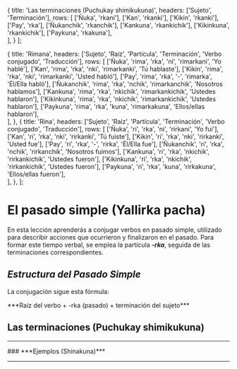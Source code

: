 
  {
    title: 'Las terminaciones (Puchukay shimikukuna)',
    headers: ['Sujeto', 'Terminación'],
    rows: [
      ['Ñuka', 'rkani'],
      ['Kan', 'rkanki'],
      ['Kikin', 'rkanki'],
      ['Pay', 'rka'],
      ['Ñukanchik',	'rkanchik'],
      ['Kankuna',	'rkankichik'],
      ['Kikinkuna', 'rkankichik'],
      ['Paykuna',	'rkakuna'],           
    ],
  }
];

  {
    title: 'Rimana',
    headers: ['Sujeto', 'Raíz', 'Partícula', 'Terminación', 'Verbo conjugado', 'Traducción'],
    rows: [
      ['Ñuka', 'rima', 'rka', 'ni', 'rimarkani', 'Yo hablé'],
      ['Kan', 'rima', 'rka', 'nki', 'rimarkanki', 'Tú hablaste'],
      ['Kikin',	'rima',	'rka',	'nki',	'rimarkanki',	'Usted habló'],
      ['Pay',	'rima',	'rka',	'-',	'rimarka',	'Él/Ella habló'],
      ['Ñukanchik',	'rima',	'rka',	'nchik',	'rimarkanchik',	'Nosotros hablamos'],
      ['Kankuna',	'rima',	'rka',	'nkichik',	'rimarkankichik',	'Ustedes hablaron'],
      ['Kikinkuna',	'rima',	'rka',	'nkichik',	'rimarkankichik',	'Ustedes hablaron'],
      ['Paykuna',	'rima',	'rka',	'kuna',	'rimarkakuna',	'Ellos/ellas hablaron'],        
    ],
  },
  {
    title: 'Rina',
    headers: ['Sujeto', 'Raíz', 'Partícula', 'Terminación', 'Verbo conjugado', 'Traducción'],
    rows: [
      ['Ñuka', 'ri', 'rka', 'ni', 'rirkani', 'Yo fui'],
      ['Kan', 'ri', 'rka', 'nki', 'rirkanki', 'Tú fuiste'],
      ['Kikin',	'ri', 'rka',	'nki',	'rirkanki',	'Usted fue'],
      ['Pay',	'ri',	'rka',	'-',	'rirka',	'Él/Ella fue'],
      ['Ñukanchik',	'ri', 'rka',	'nchik',	'rirkanchik',	'Nosotros fuimos'],
      ['Kankuna',	'ri', 'rka',	'nkichik',	'rirkankichik',	'Ustedes fueron'],
      ['Kikinkuna',	'ri', 'rka',	'nkichik',	'rirkankichik',	'Ustedes fueron'],
      ['Paykuna',	'ri', 'rka',	'kuna',	'rirkakuna',	'Ellos/ellas fueron'],        
    ],
  },
];

# **El pasado simple (Yallirka pacha)**
En esta lección aprenderás a conjugar verbos en pasado simple, utilizado para describir acciones que ocurrieron y finalizaron en el pasado. 
Para formar este tiempo verbal, se emplea la partícula ***-rka***, seguida de las terminaciones correspondientes.
## ***Estructura del Pasado Simple***
La conjugación sigue esta fórmula:

<ComicSpeechBubble text="" alignment="right">
***Raíz del verbo + -rka (pasado) + terminación del sujeto***
</ComicSpeechBubble>


## **Las terminaciones (Puchukay shimikukuna)**
<TablesWithTabs tables={tablesData} /> 
<hr />
### ***Ejemplos (Shinakuna)*** 
 <TablesWithTabs tables={tablesData2} />  
<hr />
<Quiz lecture="grammar-8" />